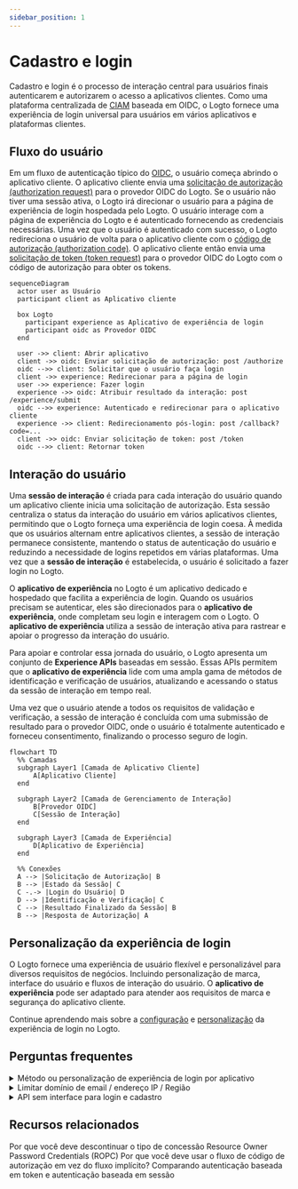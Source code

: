 ```yaml
---
sidebar_position: 1
---
```


# Cadastro e login

Cadastro e login é o processo de interação central para usuários finais autenticarem e autorizarem o acesso a aplicativos clientes. Como uma plataforma centralizada de [CIAM](https://auth.wiki/iam) baseada em OIDC, o Logto fornece uma experiência de login universal para usuários em vários aplicativos e plataformas clientes.

## Fluxo do usuário

Em um fluxo de autenticação típico do [OIDC](https://auth.wiki/openid-connect), o usuário começa abrindo o aplicativo cliente. O aplicativo cliente envia uma [solicitação de autorização (authorization request)](https://auth.wiki/authorization-request) para o provedor OIDC do Logto. Se o usuário não tiver uma sessão ativa, o Logto irá direcionar o usuário para a página de experiência de login hospedada pelo Logto. O usuário interage com a página de experiência do Logto e é autenticado fornecendo as credenciais necessárias. Uma vez que o usuário é autenticado com sucesso, o Logto redireciona o usuário de volta para o aplicativo cliente com o [código de autorização (authorization code)](https://auth.wiki/authorization-code-flow#how-does-authorization-code-flow-work). O aplicativo cliente então envia uma [solicitação de token (token request)](https://auth.wiki/token-request) para o provedor OIDC do Logto com o código de autorização para obter os tokens.

```mermaid
sequenceDiagram
  actor user as Usuário
  participant client as Aplicativo cliente

  box Logto
    participant experience as Aplicativo de experiência de login
    participant oidc as Provedor OIDC
  end

  user ->> client: Abrir aplicativo
  client ->> oidc: Enviar solicitação de autorização: post /authorize
  oidc -->> client: Solicitar que o usuário faça login
  client ->> experience: Redirecionar para a página de login
  user ->> experience: Fazer login
  experience ->> oidc: Atribuir resultado da interação: post /experience/submit
  oidc -->> experience: Autenticado e redirecionar para o aplicativo cliente
  experience ->> client: Redirecionamento pós-login: post /callback?code=...
  client ->> oidc: Enviar solicitação de token: post /token
  oidc -->> client: Retornar token
```

## Interação do usuário

Uma **sessão de interação** é criada para cada interação do usuário quando um aplicativo cliente inicia uma solicitação de autorização. Esta sessão centraliza o status da interação do usuário em vários aplicativos clientes, permitindo que o Logto forneça uma experiência de login coesa. À medida que os usuários alternam entre aplicativos clientes, a sessão de interação permanece consistente, mantendo o status de autenticação do usuário e reduzindo a necessidade de logins repetidos em várias plataformas. Uma vez que a **sessão de interação** é estabelecida, o usuário é solicitado a fazer login no Logto.

O **aplicativo de experiência** no Logto é um aplicativo dedicado e hospedado que facilita a experiência de login. Quando os usuários precisam se autenticar, eles são direcionados para o **aplicativo de experiência**, onde completam seu login e interagem com o Logto. O **aplicativo de experiência** utiliza a sessão de interação ativa para rastrear e apoiar o progresso da interação do usuário.

Para apoiar e controlar essa jornada do usuário, o Logto apresenta um conjunto de **Experience APIs** baseadas em sessão. Essas APIs permitem que o **aplicativo de experiência** lide com uma ampla gama de métodos de identificação e verificação de usuários, atualizando e acessando o status da sessão de interação em tempo real.

Uma vez que o usuário atende a todos os requisitos de validação e verificação, a sessão de interação é concluída com uma submissão de resultado para o provedor OIDC, onde o usuário é totalmente autenticado e forneceu consentimento, finalizando o processo seguro de login.

```mermaid
flowchart TD
  %% Camadas
  subgraph Layer1 [Camada de Aplicativo Cliente]
      A[Aplicativo Cliente]
  end

  subgraph Layer2 [Camada de Gerenciamento de Interação]
      B[Provedor OIDC]
      C[Sessão de Interação]
  end

  subgraph Layer3 [Camada de Experiência]
      D[Aplicativo de Experiência]
  end

  %% Conexões
  A --> |Solicitação de Autorização| B
  B --> |Estado da Sessão| C
  C -.-> |Login do Usuário| D
  D --> |Identificação e Verificação| C
  C --> |Resultado Finalizado da Sessão| B
  B --> |Resposta de Autorização| A
```

## Personalização da experiência de login

O Logto fornece uma experiência de usuário flexível e personalizável para diversos requisitos de negócios. Incluindo personalização de marca, interface do usuário e fluxos de interação do usuário. O **aplicativo de experiência** pode ser adaptado para atender aos requisitos de marca e segurança do aplicativo cliente.

Continue aprendendo mais sobre a [configuração](/end-user-flows/sign-up-and-sign-in/sign-up) e [personalização](/customization) da experiência de login no Logto.

## Perguntas frequentes

<details>
  <summary>Método ou personalização de experiência de login por aplicativo</summary>

Para aplicativos que exigem diferentes experiências de login ou personalização de marca, o Logto também suporta
personalização por aplicativo. Confira as [configurações do aplicativo](/customization/match-your-brand/#app-specific-branding) para mais detalhes.

</details>
<details>
  <summary>Limitar domínio de email / endereço IP / Região</summary>

Para controle de acesso baseado em atributos, por exemplo, limitar o login com base no domínio de email, endereço IP ou região, você pode usar o recurso de [Reivindicações de token personalizadas](/developers/custom-token-claims/) no Logto para
rejeitar ou permitir solicitações de autorização com base nos atributos do usuário.

</details>
<details>
  <summary>API sem interface para login e cadastro</summary>

Atualmente, o Logto não fornece uma API sem interface para login e cadastro. No entanto, você pode trazer
sua própria interface de login usando o [Traga sua própria interface](/customization/bring-your-ui/) para personalizar a experiência de login e
cadastro.

</details>

## Recursos relacionados

<Url href="https://blog.logto.io/deprecated-ropc-grant-type">
  Por que você deve descontinuar o tipo de concessão Resource Owner Password Credentials (ROPC)
</Url>

<Url href="https://blog.logto.io/implicit-flow-is-dead">
  Por que você deve usar o fluxo de código de autorização em vez do fluxo implícito?
</Url>

<Url href="https://blog.logto.io/token-based-authentication-vs-session-based-authentication">
  Comparando autenticação baseada em token e autenticação baseada em sessão
</Url>
